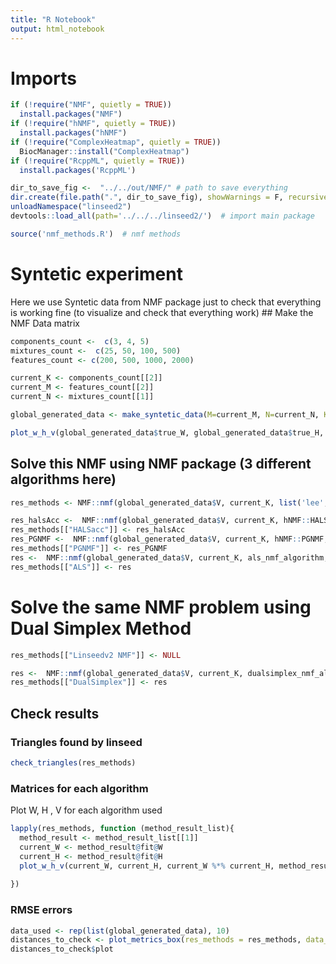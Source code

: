 ```yaml
---
title: "R Notebook"
output: html_notebook
---
```


# Imports


```r
if (!require("NMF", quietly = TRUE))
  install.packages("NMF")
if (!require("hNMF", quietly = TRUE))
  install.packages("hNMF")
if (!require("ComplexHeatmap", quietly = TRUE))
  BiocManager::install("ComplexHeatmap")
if (!require("RcppML", quietly = TRUE))
  install.packages('RcppML')
```


 
```r
dir_to_save_fig <-  "../../out/NMF/" # path to save everything
dir.create(file.path(".", dir_to_save_fig), showWarnings = F, recursive = T) 
unloadNamespace("linseed2")   
devtools::load_all(path='../../../linseed2/')  # import main package

source('nmf_methods.R')  # nmf methods 
```

# Syntetic experiment 
Here we use Syntetic data from NMF package just to check that everything is working fine
(to visualize and check that everything work)
## Make the NMF Data matrix

```r
components_count <-  c(3, 4, 5)
mixtures_count <-  c(25, 50, 100, 500)
features_count <- c(200, 500, 1000, 2000)

```

```r
current_K <- components_count[[2]]
current_M <- features_count[[2]]
current_N <- mixtures_count[[1]]
```


```r
global_generated_data <- make_syntetic_data(M=current_M, N=current_N, K=current_K)
```


```r
plot_w_h_v(global_generated_data$true_W, global_generated_data$true_H, global_generated_data$V)
```


## Solve this NMF using NMF package (3 different algorithms here)

```r
res_methods <- NMF::nmf(global_generated_data$V, current_K, list('lee', 'brunet', 'nsNMF'), nrun=5, .options='kt')
```

```r
res_halsAcc <-  NMF::nmf(global_generated_data$V, current_K, hNMF::HALSacc, nrun=5, .options='tk', name="HALSacc")
res_methods[["HALSacc"]] <- res_halsAcc
res_PGNMF <-  NMF::nmf(global_generated_data$V, current_K, hNMF::PGNMF, nrun=5, .options='tk', name="PGNMF")
res_methods[["PGNMF"]] <- res_PGNMF
res <-  NMF::nmf(global_generated_data$V, current_K, als_nmf_algorithm, nrun=5, .options='tk', name="ALS")
res_methods[["ALS"]] <- res
```



# Solve the same NMF problem using Dual Simplex Method

```r
res_methods[["Linseedv2 NMF"]] <- NULL
```

```r
res <-  NMF::nmf(global_generated_data$V, current_K, dualsimplex_nmf_algorithm, nrun=5, .options='tk', name="DualSimplex")
res_methods[["DualSimplex"]] <- res
```


## Check results
### Triangles found by linseed
```r
check_triangles(res_methods)
```

### Matrices for each algorithm
Plot W, H , V for each algorithm used
```r
lapply(res_methods, function (method_result_list){
  method_result <- method_result_list[[1]] 
  current_W <- method_result@fit@W
  current_H <- method_result@fit@H
  plot_w_h_v(current_W, current_H, current_W %*% current_H, method_result@method)
  
})
```
### RMSE errors


```r
data_used <- rep(list(global_generated_data), 10)
distances_to_check <- plot_metrics_box(res_methods = res_methods, data_used=data_used, folder_to_save_results = dir_to_save_fig)
distances_to_check$plot
```

